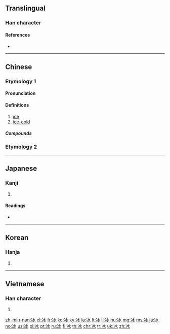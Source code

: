 {{also|氷}}
==Translingual==

===Han character===
{{Han char|rn=15|rad=冫|as=04|sn=6|four=32130|canj=IME|ids=⿰冫水}}

====References====
* {{Han ref|kx=0131.240|dkj=01612|dj=0294.150|hdz=10295.090|uh=51B0|ud=20912|bh=A642|bd=42562}}

----

==Chinese==

===Etymology 1===
{{zh-forms|alt=仌,冫,氷,𣲝,𨻱}}

====Pronunciation====
{{zh-pron
|m=bīng
|c=bing1
|h=pfs=pên
|md=bĭng
|mn=peng
|w=1pin
|mc=y
|oc=y
|cat=n
}}

====Definitions====
{{zh-hanzi}}

# [[ice]]
# [[ice-cold]]

=====Compounds=====
{{der5
|{{zh-l|愛玉冰}}
|{{zh-l|冰壩}}
|{{zh-l|冰棒}}
|{{zh-l|冰雹}}
|{{zh-l|冰茶}}
|{{zh-l|冰碴}}, {{zh-l|冰碴兒}}
|{{zh-l|冰場}}
|{{zh-l|冰車}}
|{{zh-l|冰川|bīngchuān}}
|{{zh-l|冰川期}}
|{{zh-l|冰船}}
|{{zh-l|冰床}}
|{{zh-l|冰鑹}}
|{{zh-l|冰袋}}
|{{zh-l|冰刀}}
|{{zh-l|冰島|Bīngdǎo}}
|{{zh-l|冰道}}
|{{zh-l|冰燈}}
|{{zh-l|冰點}}
|{{zh-l|冰雕}}
|{{zh-l|冰凍}}
|{{zh-l|冰凍三尺，非一日之寒}}
|{{zh-l|冰斗}}
|{{zh-l|冰毒}}
|{{zh-l|冰帆}}
|{{zh-l|冰封}}
|{{zh-l|冰峰}}
|{{zh-l|冰糕|bīnggāo}}
|{{zh-l|冰鎬}}
|{{zh-l|冰掛}}, {{zh-l|冰掛兒}}
|{{zh-l|冰櫃}}
|{{zh-l|冰棍}}, {{zh-l|冰棍兒}}
|{{zh-l|冰海}}
|{{zh-l|冰河}}
|{{zh-l|冰河時代}}
|{{zh-l|冰花}}
|{{zh-l|冰肌玉骨}}
|{{zh-l|冰激凌}}
|{{zh-l|冰架}}
|{{zh-l|冰鑒}}
|{{zh-l|冰窖}}
|{{zh-l|冰晶}}
|{{zh-l|冰晶石}}
|{{zh-l|冰景}}
|{{zh-l|冰塊}}, {{zh-l|冰塊兒}}
|{{zh-l|冰冷}}
|{{zh-l|冰凉}}
|{{zh-l|冰凌}}
|{{zh-l|冰溜}}
|{{zh-l|冰輪}}
|{{zh-l|冰囊}}
|{{zh-l|冰排}}
|{{zh-l|冰排子}}
|{{zh-l|冰盆景}}, {{zh-l|冰盆景兒}}
|{{zh-l|冰片}}
|{{zh-l|冰瓶}}
|{{zh-l|冰瀑}}
|{{zh-l|冰期}}
|{{zh-l|冰淇淋|bīngqílín}}
|{{zh-l|冰橇}}
|{{zh-l|冰清玉潔}}
|{{zh-l|冰球|bīngqiú}}
|{{zh-l|冰人}}
|{{zh-l|冰山|bīngshān}}
|{{zh-l|冰上運動}}
|{{zh-l|冰蝕}}
|{{zh-l|冰釋}}
|{{zh-l|冰霜}}
|{{zh-l|冰水}}
|{{zh-l|冰壇}}
|{{zh-l|冰炭}}
|{{zh-l|冰糖}}
|{{zh-l|冰糖葫蘆}}
|{{zh-l|冰天雪地}}
|{{zh-l|冰天雪窖}}
|{{zh-l|冰坨}}
|{{zh-l|冰箱}}
|{{zh-l|冰消瓦解}}
|{{zh-l|冰鞋}}
|{{zh-l|冰心}}
|{{zh-l|冰雪}}
|{{zh-l|冰雪聰明}}
|{{zh-l|冰鎮}}
|{{zh-l|冰柱|bīngzhù}}
|{{zh-l|冰磚}}
|{{zh-l|冰錐}}, {{zh-l|冰錐子}}
|{{zh-l|滑冰|huábīng}}
|{{zh-l|溜冰|liūbīng}}
|{{zh-l|芋冰|yùbīng}}
|{{zh-l|芋仔冰|yùzǎibīng}}
}}

===Etymology 2===
{{zh-see|凝|a}}

----

==Japanese==

===Kanji===
{{ja-kanji|grade=|rs=冫04}}

# {{defn|lang=ja|sort=冫04}}

====Readings====
* {{ja-readings|goon=[[ひょう]] (hyō)|kanon=[[ひょう]] (hyō)|kun=[[こおり]] (koori), [[ひ]] (hi)}}

----

==Korean==

===Hanja===
{{ko-hanja|hangeul=빙|rv=bing|mr=ping}}

# {{defn|lang=ko|sort=冫04}}

----

==Vietnamese==

===Han character===
{{vi-hantu|[[băng]], [[bâng]], [[phăng]], [[bưng]], [[văng]]|rs=冫04}}

# {{defn|lang=vi|sort=冫04}}

[[zh-min-nan:冰]]
[[el:冰]]
[[fr:冰]]
[[ko:冰]]
[[ky:冰]]
[[la:冰]]
[[lt:冰]]
[[li:冰]]
[[hu:冰]]
[[mg:冰]]
[[ms:冰]]
[[ja:冰]]
[[no:冰]]
[[uz:冰]]
[[pl:冰]]
[[pt:冰]]
[[ru:冰]]
[[fi:冰]]
[[th:冰]]
[[chr:冰]]
[[tr:冰]]
[[uk:冰]]
[[zh:冰]]